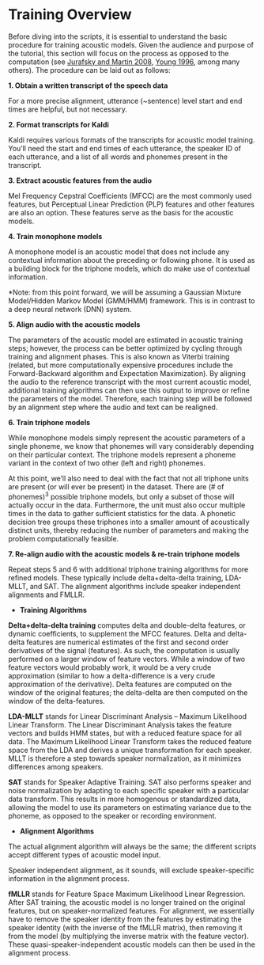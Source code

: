 # Training Overview

Before diving into the scripts, it is essential to understand the basic procedure for training acoustic models. Given the audience and purpose of the tutorial, this section will focus on the process as opposed to the computation (see [Jurafsky and Martin 2008](http://www.amazon.com/Speech-Language-Processing-Daniel-Jurafsky/dp/0131873210/ref=sr_1_1?s=books&ie=UTF8&qid=1435870892&sr=1-1&keywords=speech+and+language+processing&pebp=1435870888175&perid=0HS6VNBZX7NEZN1NTCX2){target="_blank"}, [Young 1996](https://ieeexplore.ieee.org/abstract/document/536824/){target="_blank"}, among many others). The procedure can be laid out as follows:  
            
**1. Obtain a written transcript of the speech data**
            
For a more precise alignment, utterance (~sentence) level start and end times are helpful, but not necessary.  

**2. Format transcripts for Kaldi**
            
Kaldi requires various formats of the transcripts for acoustic model training. You'll need the start and end times of each utterance, the speaker ID of each utterance, and a list of all words and phonemes present in the transcript.

**3. Extract acoustic features from the audio**
            
Mel Frequency Cepstral Coefficients (MFCC) are the most commonly used features, but Perceptual Linear Prediction (PLP) features and other features are also an option. These features serve as the basis for the acoustic models.<br>

**4. Train monophone models**
            
A monophone model is an acoustic model that does not include any contextual information about the preceding or following phone. It is used as a building block for the triphone models, which do make use of contextual information.
            
*Note: from this point forward, we will be assuming a Gaussian Mixture Model/Hidden Markov Model (GMM/HMM) framework. This is in contrast to a deep neural network (DNN) system.
            
**5. Align audio with the acoustic models**  
            
The parameters of the acoustic model are estimated in acoustic training steps; however, the process can be better optimized by cycling through training and alignment phases. This is also known as Viterbi training (related, but more computationally expensive procedures include the Forward-Backward algorithm and Expectation Maximization). By aligning the audio to the reference transcript with the most current acoustic model, additional training algorithms can then use this output to improve or refine the parameters of the model. Therefore, each training step will be followed by an alignment step where the audio and text can be realigned.  
            
**6. Train triphone models**  
            
While monophone models simply represent the acoustic parameters of a single phoneme, we know that phonemes will vary considerably depending on their particular context. The triphone models represent a phoneme variant in the context of two other (left and right) phonemes.  
           
At this point, we'll also need to deal with the fact that not all triphone units are present (or will ever be present) in the dataset. There are (# of phonemes)^3^ possible triphone models, but only a subset of those will actually occur in the data. Furthermore, the unit must also occur multiple times in the data to gather sufficient statistics for the data. A phonetic decision tree groups these triphones into a smaller amount of acoustically distinct units, thereby reducing the number of parameters and making the problem computationally feasible.  

**7. Re-align audio with the acoustic models &amp; re-train triphone models**
            
Repeat steps 5 and 6 with additional triphone training algorithms for more refined models. These typically include delta+delta-delta training, LDA-MLLT, and SAT. The alignment algorithms include speaker independent alignments and FMLLR.
            
* **Training Algorithms**  

**Delta+delta-delta training** computes delta and double-delta features, or dynamic coefficients, to supplement the MFCC features. Delta and delta-delta features are numerical estimates of the first and second order derivatives of the signal (features). As such, the computation is usually performed on a larger window of feature vectors. While a window of two feature vectors would probably work, it would be a very crude approximation (similar to how a delta-difference is a very crude approximation of the derivative). Delta features are computed on the window of the original features; the delta-delta are then computed on the window of the delta-features.
            
**LDA-MLLT** stands for Linear Discriminant Analysis – Maximum Likelihood Linear Transform. The Linear Discriminant Analysis takes the feature vectors and builds HMM states, but with a reduced feature space for all data. The Maximum Likelihood Linear Transform takes the reduced feature space from the LDA and derives a unique transformation for each speaker. MLLT is therefore a step towards speaker normalization, as it minimizes differences among speakers.  
            
**SAT** stands for Speaker Adaptive Training. SAT also performs speaker and noise normalization by adapting to each specific speaker with a particular data transform. This results in more homogenous or standardized data, allowing the model to use its parameters on estimating variance due to the phoneme, as opposed to the speaker or recording environment.  
            
* **Alignment Algorithms**
            
The actual alignment algorithm will always be the same; the different scripts accept different types of acoustic model input.
            
Speaker independent alignment, as it sounds, will exclude speaker-specific information in the alignment process.  

**fMLLR** stands for Feature Space Maximum Likelihood Linear Regression. After SAT training, the acoustic model is no longer trained on the original features, but on speaker-normalized features. For alignment, we essentially have to remove the speaker identity from the features by estimating the speaker identity (with the inverse of the fMLLR matrix), then removing it from the model (by multiplying the inverse matrix with the feature vector). These quasi-speaker-independent acoustic models can then be used in the alignment process.

<script>
        (function(i,s,o,g,r,a,m){i['GoogleAnalyticsObject']=r;i[r]=i[r]||function(){
         (i[r].q=i[r].q||[]).push(arguments)},i[r].l=1*new Date();a=s.createElement(o),
         m=s.getElementsByTagName(o)[0];a.async=1;a.src=g;m.parentNode.insertBefore(a,m)
         })(window,document,'script','https://www.google-analytics.com/analytics.js','ga');
         
         ga('create', 'UA-47182994-2', 'auto');
         ga('send', 'pageview');
         
</script>